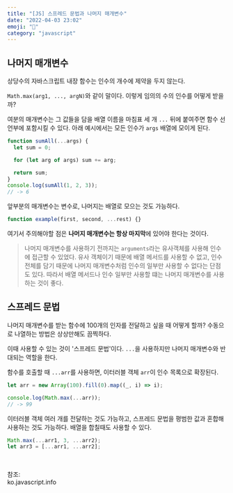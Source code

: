 ```yaml
---
title: "[JS] 스프레드 문법과 나머지 매개변수"
date: "2022-04-03 23:02"
emoji: "🧴"
category: "javascript"
---
```

## 나머지 매개변수
상당수의 자바스크립트 내장 함수는 인수의 개수에 제약을 두지 않는다.

`Math.max(arg1, ..., argN)`와 같이 말이다. 이렇게 임의의 수의 인수를 어떻게 받을까?

여분의 매개변수는 그 값들을 담을 배열 이름을 마침표 세 개 `...` 뒤에 붙여주면 함수 선언부에 포함시킬 수 있다.
아래 예시에서는 모든 인수가 `args` 배열에 모이게 된다.
```js
function sumAll(...args) {
  let sum = 0;

  for (let arg of args) sum += arg;

  return sum;
}
console.log(sumAll(1, 2, 3));
// -> 6
```

앞부분의 매개변수는 변수로, 나머지는 배열로 모으는 것도 가능하다.

```js
function example(first, second, ...rest) {}
```

여기서 주의해야할 점은 **나머지 매개변수는 항상 마지막**에 있어야 한다는 것이다.

> 나머지 매개변수를 사용하기 전까지는 `arguments`라는 유사객체를 사용해 인수에 접근할 수 있었다.
> 유사 객체이기 때문에 배열 메서드를 사용할 수 없고, 인수 전체를 담기 때문에 나머지 매개변수처럼 인수의 일부만 사용할 수 없다는 단점도 있다.
> 따라서 배열 메서드나 인수 일부만 사용할 떄는 나머지 매개변수를 사용하는 것이 좋다.

## 스프레드 문법
나머지 매개변수를 받는 함수에 100개의 인자를 전달하고 싶을 때 어떻게 할까?
수동으로 나열하는 방법은 상상만해도 끔찍하다.

이때 사용할 수 있는 것이 '스프레드 문법'이다. `...`을 사용하지만 나머지 매개변수와 반대되는 역할을 한다.

함수를 호출할 때 `...arr`를 사용하면, 이터러블 객체 `arr`이 인수 목록으로 확장된다.

```js
let arr = new Array(100).fill(0).map((_, i) => i);

console.log(Math.max(...arr));
// -> 99
```

이터러블 객체 여러 개를 전달하는 것도 가능하고, 스프레드 문법을 평범한 값과 혼합해 사용하는 것도 가능하다.
배열을 합칠때도 사용할 수 있다.

```js
Math.max(...arr1, 3, ...arr2);
let arr3 = [...arr1, ...arr2];
```

<br/>

참조:  
ko.javascript.info